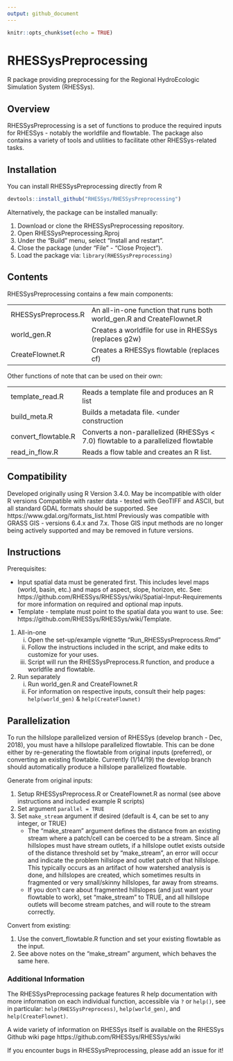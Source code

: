 ```yaml
---
output: github_document
---
```



```r
knitr::opts_chunk$set(echo = TRUE)
```

# RHESSysPreprocessing
R package providing preprocessing for the Regional HydroEcologic Simulation System (RHESSys).

## Overview
RHESSysPreprocessing is a set of functions to produce the required inputs for RHESSys - notably the worldfile and flowtable. The package also contains a variety of tools and utilities to facilitate other RHESSys-related tasks.

## Installation
You can install RHESSysPreprocessing directly from R

```r
devtools::install_github("RHESSys/RHESSysPreprocessing")
```

Alternatively, the package can be installed manually:

1. Download or clone the RHESSysPreprocessing repository.
1. Open RHESSysPreprocessing.Rproj
1. Under the "Build" menu, select "Install and restart".
1. Close the package (under "File" - "Close Project").
1. Load the package via: `library(RHESSysPreprocessing)`

## Contents
RHESSysPreprocessing contains a few main components:

<!-- * RHESSysPreprocess.R: An all-in-one function that runs both world_gen.R and CreateFlownet.R   -->
<!-- * world_gen.R: Creates a worldfile for use in RHESSys (replaces g2w)   -->
<!-- * CreateFlownet.R: Creates a RHESSys flowtable (replaces cf)   -->

|                     |                                                                       |
|---------------------|-----------------------------------------------------------------------|
| RHESSysPreprocess.R | An all-in-one function that runs both world_gen.R and CreateFlownet.R |
| world_gen.R         | Creates a worldfile for use in RHESSys (replaces g2w)                 |
| CreateFlownet.R     | Creates a RHESSys flowtable (replaces cf)                             |

Other functions of note that can be used on their own:

|                     |                                                                       |
|---------------------|-----------------------------------------------------------------------|
| template_read.R     | Reads a template file and produces an R list                          |
| build_meta.R        | Builds a metadata file. <under construction                           |
| convert_flowtable.R | Converts a non-parallelized (RHESSys < 7.0) flowtable to a parallelized flowtable |
| read_in_flow.R      | Reads a flow table and creates an R list.                             |

## Compatibility
Developed originally using R Version 3.4.0. May be incompatible with older R versions
Compatible with raster data - tested with GeoTIFF and ASCII, but all standard GDAL formats should be supported. See https://www.gdal.org/formats_list.html
Previously was compatible with GRASS GIS - versions 6.4.x and 7.x. Those GIS input methods are no longer being actively supported and may be removed in future versions.

## Instructions

Prerequisites:

* Input spatial data must be generated first. This includes level maps (world, basin, etc.) and maps of aspect, slope, horizon, etc. See: https://github.com/RHESSys/RHESSys/wiki/Spatial-Input-Requirements for more information on required and optional map inputs.  
* Template - template must point to the spatial data you want to use. See: https://github.com/RHESSys/RHESSys/wiki/Template.   

1. All-in-one
    i) Open the set-up/example vignette "Run_RHESSysPreprocess.Rmd"
    i) Follow the instructions included in the script, and make edits to customize for your uses.
    i) Script will run the RHESSysPreprocess.R function, and produce a worldfile and flowtable.
1. Run separately
    i) Run world_gen.R and CreateFlownet.R
    i) For information on respective inputs, consult their help pages: `help(world_gen)` & `help(CreateFlownet)`

## Parallelization
To run the hillslope parallelized version of RHESSys (develop branch - Dec, 2018), you must have a hillslope parallelized flowtable.
This can be done either by re-generating the flowtable from original inputs (preferred), or converting an existing flowtable. 
Currently (1/14/19) the develop branch should automatically produce a hillslope parallelized flowtable.  

Generate from original inputs:

1. Setup RHESSysPreprocess.R or CreateFlownet.R as normal (see above instructions and included example R scripts)
1. Set argument `parallel = TRUE`
1. Set `make_stream` argument if desired (default is 4, can be set to any integer, or TRUE)
    * The "make_stream" argument defines the distance from an existing stream where a patch/cell can be coerced to be a stream. Since all hillslopes must have stream outlets, if a hillslope outlet exists outside of the distance threshold set by "make_stream", an error will occur and indicate the problem hillslope and outlet patch of that hillslope. This typically occurs as an artifact of how watershed analysis is done, and hillslopes are created, which sometimes results in fragmented or very small/skinny hillslopes, far away from streams.
    * If you don't care about fragmented hillslopes (and just want your flowtable to work), set "make_stream" to TRUE, and all hillslope outlets will become stream patches, and will route to the stream correctly.
		
Convert from existing:

1. Use the convert_flowtable.R function and set your existing flowtable as the input.
1. See above notes on the "make_stream" argument, which behaves the same here.

### Additional Information
The RHESSysPreprocessing package features R help documentation with more information on each individual function, accessible via `?` or `help()`, see in particular: `help(RHESSysPreprocess)`, `help(world_gen)`, and `help(CreateFlownet)`.  

A wide variety of information on RHESSys itself is available on the RHESSys Github wiki page https://github.com/RHESSys/RHESSys/wiki

If you encounter bugs in RHESSysPreprocessing, please add an issue for it!
